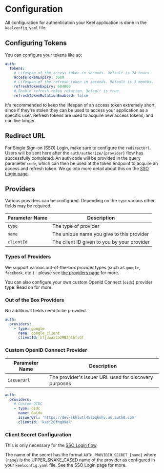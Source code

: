 # Configuration

All configuration for authentication your Keel application is done in the `keelconfig.yaml` file.

## Configuring Tokens

You can configure your tokens like so:

```yaml
auth:
  tokens:
    # Lifespan of the access token in seconds. Default is 24 hours.
    accessTokenExpiry: 3600
    # Lifespan of the refresh token in seconds. Default is 3 months.
    refreshTokenExpiry: 604800
    # Enable refresh token rotation. Default is true.
    refreshTokenRotationEnabled: false
```

It's recommended to keep the lifespan of an access token extremely short, since if they're stolen they can be used to access your application as a specific user. Refresh tokens are used to acquire new access tokens, and can live longer.

## Redirect URL

For Single Sign-on (SSO) Login, make sure to configure the `redirectUrl`.  Users will be sent here after the `auth/authorize/{provider}` flow has successfully completed. An auth code will be provided in the query parameter `code`, which can then be used at the token endpoint to acquire an access and refresh token. We go into more detail about this on the [SSO Login page](/authentication/flows/sso-login).

## Providers

Various providers can be configured.  Depending on the `type` various other fields may be required.  

| Parameter Name | Description                                |
|----------------|--------------------------------------------|
| `type`     | The type of provider |
| `name`  | The unique name you give to this provider       |
| `clientId`  | The client ID given to you by your provider    |

### Types of Providers

We support various out-of-the-box provider types (such as `google`, `facebook`, etc.) - please see [the providers page](/authentication/providers) for more.

You can also configure your own custom OpenId Connect (`oidc`) provider type. Read on for more.

### Out of the Box Providers

No additional fields need to be provided.

```yaml
auth:
  providers:
    - type: google
      name: google_client
      clientId: hfjuwaa3a2983h1hfsdf
```

### Custom OpenID Connect Provider

| Parameter Name | Description                                |
|----------------|--------------------------------------------|
| `issuerUrl`     | The provider's issuer URL used for discovery purposes |

```yaml
auth:
  providers:
    # Custom OIDC
    - type: oidc
      name: Baidu
      issuerUrl: 'https://dev-skhlutl45lbqkvhv.us.auth0.com'
      clientId: 'kasj28fnq09ak'
```

### Client Secret Configuration

This is only necessary for the [SSO Login flow](/authentication/flows/sso-login).

The name of the secret has the format `AUTH_PROVIDER_SECRET_{name}` where `{name}` is the UPPER_SNAKE_CASED name of the provider as configured in your `keelconfig.yaml` file. See the SSO Login page for more.
